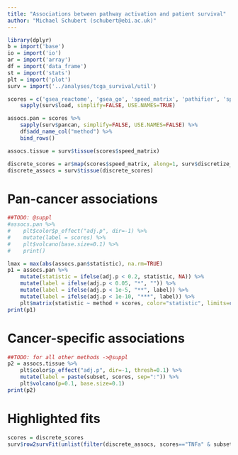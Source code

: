 ```yaml
---
title: "Associations between pathway activation and patient survival"
author: "Michael Schubert (schubert@ebi.ac.uk)"
---
```


```r
library(dplyr)
b = import('base')
io = import('io')
ar = import('array')
df = import('data_frame')
st = import('stats')
plt = import('plot')
surv = import('../analyses/tcga_survival/util')

scores = c('gsea_reactome', 'gsea_go', 'speed_matrix', 'pathifier', 'spia') %>%
    sapply(surv$load, simplify=FALSE, USE.NAMES=TRUE)

assocs.pan = scores %>%
    sapply(surv$pancan, simplify=FALSE, USE.NAMES=FALSE) %>%
    df$add_name_col("method") %>%
    bind_rows()

assocs.tissue = surv$tissue(scores$speed_matrix)

discrete_scores = ar$map(scores$speed_matrix, along=1, surv$discretize_quartiles)
discrete_assocs = surv$tissue(discrete_scores)
```

# Pan-cancer associations

```r
##TODO: @suppl
#assocs.pan %>%
#    plt$color$p_effect("adj.p", dir=-1) %>%
#    mutate(label = scores) %>%
#    plt$volcano(base.size=0.1) %>%
#    print()
```

```r
lmax = max(abs(assocs.pan$statistic), na.rm=TRUE)
p1 = assocs.pan %>%
    mutate(statistic = ifelse(adj.p < 0.2, statistic, NA)) %>%
    mutate(label = ifelse(adj.p < 0.05, "*", "")) %>%
    mutate(label = ifelse(adj.p < 1e-5, "**", label)) %>%
    mutate(label = ifelse(adj.p < 1e-10, "***", label)) %>%
    plt$matrix(statistic ~ method + scores, color="statistic", limits=c(-lmax,lmax))
print(p1)
```

# Cancer-specific associations

```r
##TODO: for all other methods ->@suppl
p2 = assocs.tissue %>%
    plt$color$p_effect("adj.p", dir=-1, thresh=0.1) %>%
    mutate(label = paste(subset, scores, sep=":")) %>%
    plt$volcano(p=0.1, base.size=0.1)
print(p2)
```

# Highlighted fits

```r
scores = discrete_scores
surv$row2survFit(unlist(filter(discrete_assocs, scores=="TNFa" & subset=="KIRC")))
```
